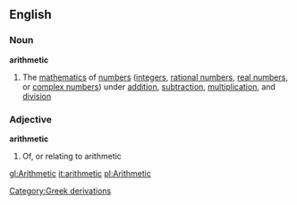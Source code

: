 ==English==
===Noun===
{{wikipedia}}
'''arithmetic'''
#The [[mathematics]] of [[number]]s ([[integer]]s, [[rational number]]s, [[real number]]s, or [[complex number]]s) under [[addition]], [[subtraction]], [[multiplication]], and [[division]]
===Adjective===
'''arithmetic'''
#Of, or relating to arithmetic
[[Category:Greek derivations]]

[[gl:Arithmetic]]
[[it:arithmetic]]
[[pl:Arithmetic]]